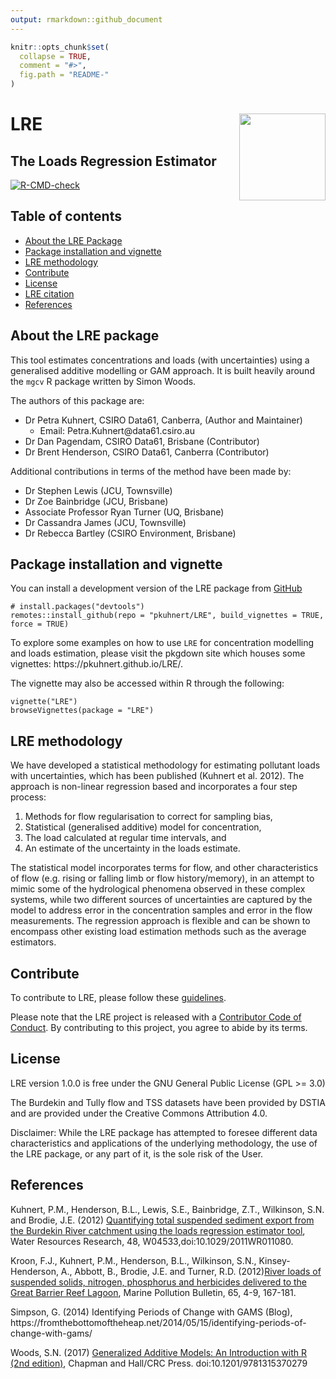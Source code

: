 ```yaml
---
output: rmarkdown::github_document
---
```


<!-- README.md is generated from README.Rmd. Please edit that file -->

```r
knitr::opts_chunk$set(
  collapse = TRUE,
  comment = "#>",
  fig.path = "README-"
)
```

# LRE <img src='man/figures/LRE_logo.jpg' align="right" height="138.5" />
## The Loads Regression Estimator


[![R-CMD-check](https://github.com/pkuhnert/LRE/workflows/R-CMD-check/badge.svg)](https://github.com/pkuhnert/LRE/actions)


## Table of contents

* [About the LRE Package](#About-the-LRE-package)
* [Package installation and vignette](#package-installation-and-vignette)
* [LRE methodology](#LRE-methodology)
* [Contribute](#contribute)
* [License](#license)
* [LRE citation](#vizumap-citation)
* [References](#references)


## About the LRE package

This tool estimates concentrations and loads (with uncertainties) using a generalised additive modelling or GAM approach. It is built heavily around the `mgcv` R package written by Simon Woods.

The authors of this package are:

 * Dr Petra Kuhnert, CSIRO Data61, Canberra, (Author and Maintainer)
   - Email: Petra.Kuhnert@data61.csiro.au

 * Dr Dan Pagendam, CSIRO Data61, Brisbane (Contributor)
 * Dr Brent Henderson, CSIRO Data61, Canberra (Contributor)

Additional contributions in terms of the method have been made by:

 * Dr Stephen Lewis (JCU, Townsville)
 * Dr Zoe Bainbridge (JCU, Brisbane)
 * Associate Professor Ryan Turner (UQ, Brisbane)
 * Dr Cassandra James (JCU, Townsville)
 * Dr Rebecca Bartley (CSIRO Environment, Brisbane)

## Package installation and vignette

You can install a development version of the LRE package from [GitHub](https://github.com/pkuhnert/LRE)

```
# install.packages("devtools")
remotes::install_github(repo = "pkuhnert/LRE", build_vignettes = TRUE, force = TRUE)
```

To explore some examples on how to use `LRE` for concentration modelling and loads estimation, please visit the pkgdown site which houses some vignettes: https://pkuhnert.github.io/LRE/.

The vignette may also be accessed within R through the following:

```
vignette("LRE")
browseVignettes(package = "LRE")
```


## LRE methodology

We have developed a statistical methodology for estimating pollutant loads with uncertainties, which has been published (Kuhnert et al. 2012). The approach is non-linear regression based and incorporates a four step process:

(1) Methods for flow regularisation to correct for sampling bias,
(2) Statistical (generalised additive) model for concentration,
(3) The load calculated at regular time intervals, and
(4) An estimate of the uncertainty in the loads estimate.

The statistical model incorporates terms for flow, and other characteristics of flow (e.g. rising or falling limb or flow history/memory), in an attempt to mimic some of the hydrological phenomena observed in these complex systems, while two different sources of uncertainties are captured by the model to address error in the concentration samples and error in the flow measurements. The regression approach is flexible and can be shown to encompass other existing load estimation methods such as the average estimators.

## Contribute
To contribute to LRE, please follow these [guidelines](CONTRIBUTING.md).

Please note that the LRE project is released with a [Contributor Code of Conduct](CONDUCT.md). By contributing to this project, you agree to abide by its terms.


## License

LRE version 1.0.0 is free under the GNU General Public License (GPL >= 3.0)

The Burdekin and Tully flow and TSS datasets have been provided by DSTIA and are provided under the Creative Commons Attribution 4.0.

Disclaimer: While the LRE package has attempted to foresee different data characteristics and applications of the underlying methodology, the use of the LRE package, or any part of it, is the sole risk of the User. 

## References

Kuhnert, P.M., Henderson, B.L., Lewis, S.E., Bainbridge, Z.T., Wilkinson, S.N. and Brodie, J.E. (2012) 
[Quantifying total suspended sediment export from the Burdekin River catchment using the loads regression estimator tool](https://agupubs.onlinelibrary.wiley.com/doi/full/10.1029/2011WR011080),
Water Resources Research, 48, W04533,doi:10.1029/2011WR011080. 

Kroon, F.J., Kuhnert, P.M., Henderson, B.L., Wilkinson, S.N., Kinsey-Henderson, A., Abbott, B., Brodie, J.E. and Turner, R.D. (2012)[River loads of suspended solids, nitrogen, phosphorus and herbicides delivered to the Great Barrier Reef Lagoon](https://www.sciencedirect.com/science/article/pii/S0025326X11005583), Marine Pollution Bulletin, 65, 4-9, 167-181.

Simpson, G. (2014)  Identifying Periods of Change with GAMS (Blog),               https://fromthebottomoftheheap.net/2014/05/15/identifying-periods-of-change-with-gams/

Woods, S.N. (2017) [Generalized Additive Models: An Introduction with R (2nd edition)](https://www.taylorfrancis.com/books/mono/10.1201/9781315370279/generalized-additive-models-simon-wood), Chapman and Hall/CRC Press. doi:10.1201/9781315370279
